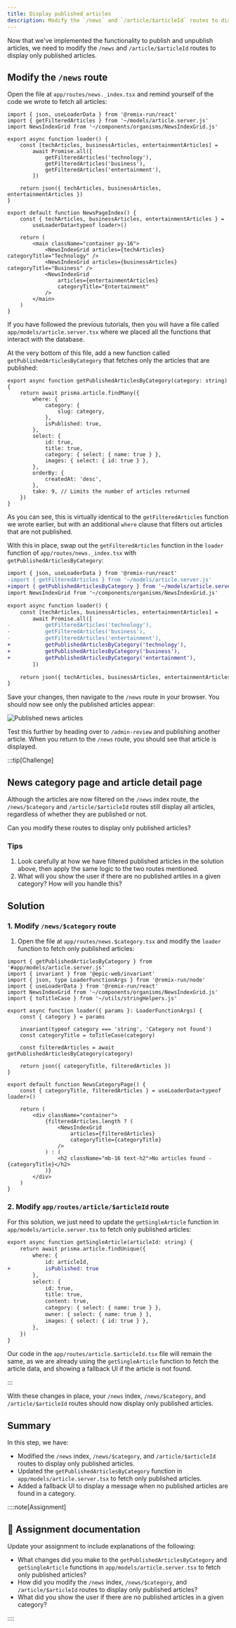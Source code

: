 ```yaml
---
title: Display published articles
description: Modify the `/news` and `/article/$articleId` routes to display only published articles.
---
```



Now that we've implemented the functionality to publish and unpublish articles, we need to modify the `/news` and `/article/$articleId` routes to display only published articles.

## Modify the `/news` route

Open the file at `app/routes/news._index.tsx` and remind yourself of the code we wrote to fetch all articles:

```tsx title="app/routes/news._index.tsx" showLineNumbers {2, 5-14} collapse={16-30}
import { json, useLoaderData } from '@remix-run/react'
import { getFilteredArticles } from '~/models/article.server.js'
import NewsIndexGrid from '~/components/organisms/NewsIndexGrid.js'

export async function loader() {
	const [techArticles, businessArticles, entertainmentArticles] =
		await Promise.all([
			getFilteredArticles('technology'),
			getFilteredArticles('business'),
			getFilteredArticles('entertainment'),
		])

	return json({ techArticles, businessArticles, entertainmentArticles })
}

export default function NewsPageIndex() {
	const { techArticles, businessArticles, entertainmentArticles } =
		useLoaderData<typeof loader>()

	return (
		<main className="container py-16">
			<NewsIndexGrid articles={techArticles} categoryTitle="Technology" />
			<NewsIndexGrid articles={businessArticles} categoryTitle="Business" />
			<NewsIndexGrid
				articles={entertainmentArticles}
				categoryTitle="Entertainment"
			/>
		</main>
	)
}
```

If you have followed the previous tutorials, then you will have a file called `app/models/article.server.tsx` where we placed all the functions that interact with the database.

At the very bottom of this file, add a new function called `getPublishedArticlesByCategory` that fetches only the articles that are published:

```tsx title="app/models/article.server.tsx" {7}
export async function getPublishedArticlesByCategory(category: string) {
	return await prisma.article.findMany({
		where: {
			category: {
				slug: category,
			},
			isPublished: true,
		},
		select: {
			id: true,
			title: true,
			category: { select: { name: true } },
			images: { select: { id: true } },
		},
		orderBy: {
			createdAt: 'desc',
		},
		take: 9, // Limits the number of articles returned
	})
}
```

As you can see, this is virtually identical to the `getFilteredArticles` function we wrote earlier, but with an additional `where` clause that filters out articles that are not published.

With this in place, swap out the `getFilteredArticles` function in the `loader` function of `app/routes/news._index.tsx` with `getPublishedArticlesByCategory`:

```diff title="app/routes/news._index.tsx" {5}
import { json, useLoaderData } from '@remix-run/react'
-import { getFilteredArticles } from '~/models/article.server.js'
+import { getPublishedArticlesByCategory } from '~/models/article.server.js'
import NewsIndexGrid from '~/components/organisms/NewsIndexGrid.js'

export async function loader() {
	const [techArticles, businessArticles, entertainmentArticles] =
		await Promise.all([
-			getFilteredArticles('technology'),
-			getFilteredArticles('business'),
-			getFilteredArticles('entertainment'),
+			getPublishedArticlesByCategory('technology'),
+			getPublishedArticlesByCategory('business'),
+			getPublishedArticlesByCategory('entertainment'),
		])

	return json({ techArticles, businessArticles, entertainmentArticles })
}
```

Save your changes, then navigate to the `/news` route in your browser. You should now see only the published articles appear:

![Published news articles](src/assets/webp/epic-news/published-news-articles.webp)

Test this further by heading over to `/admin-review` and publishing another article. When you return to the `/news` route, you should see that article is displayed.

:::tip[Challenge]

## News category page and article detail page

Although the articles are now filtered on the `/news` index route, the `/news/$category` and `/article/$articleId` routes still display all articles, regardless of whether they are published or not.

Can you modify these routes to display only published articles?

### Tips

1. Look carefully at how we have filtered published articles in the solution above, then apply the same logic to the two routes mentioned.
2. What will you show the user if there are no published artiles in a given category? How will you handle this?

## Solution

<MonsterReveal title="1. Modify `/news/$category` route">

### 1. Modify `/news/$category` route

1. Open the file at `app/routes/news.$category.tsx` and modify the `loader` function to fetch only published articles:

```tsx title="app/routes/news.$category.tsx" showLineNumbers
import { getPublishedArticlesByCategory } from '#app/models/article.server.js'
import { invariant } from '@epic-web/invariant'
import { json, type LoaderFunctionArgs } from '@remix-run/node'
import { useLoaderData } from '@remix-run/react'
import NewsIndexGrid from '~/components/organisms/NewsIndexGrid.js'
import { toTitleCase } from '~/utils/stringHelpers.js'

export async function loader({ params }: LoaderFunctionArgs) {
	const { category } = params

	invariant(typeof category === 'string', 'Category not found')
	const categoryTitle = toTitleCase(category)

	const filteredArticles = await getPublishedArticlesByCategory(category)

	return json({ categoryTitle, filteredArticles })
}

export default function NewsCategoryPage() {
	const { categoryTitle, filteredArticles } = useLoaderData<typeof loader>()

	return (
		<div className="container">
			{filteredArticles.length ? (
				<NewsIndexGrid
					articles={filteredArticles}
					categoryTitle={categoryTitle}
				/>
			) : (
				<h2 className="mb-16 text-h2">No articles found - {categoryTitle}</h2>
			)}
		</div>
	)
}
```

</MonsterReveal>

<MonsterReveal title="2. Modify `app/routes/article/$articleId` route">

### 2. Modify `app/routes/article/$articleId` route

For this solution, we just need to update the `getSingleArticle` function in `app/models/article.server.tsx` to fetch only published articles:

```diff lang="tsx" title="app/models/article.server.tsx"
export async function getSingleArticle(articleId: string) {
	return await prisma.article.findUnique({
		where: {
			id: articleId,
+			isPublished: true
		},
		select: {
			id: true,
			title: true,
			content: true,
			category: { select: { name: true } },
			owner: { select: { name: true } },
			images: { select: { id: true } },
		},
	})
}
```

Our code in the `app/routes/article.$articleId.tsx` file will remain the same, as we are already using the `getSingleArticle` function to fetch the article data, and showing a fallback UI if the article is not found.

</MonsterReveal>
:::

With these changes in place, your `/news` index, `/news/$category`, and `/article/$articleId` routes should now display only published articles.

## Summary

In this step, we have:

- Modified the `/news` index, `/news/$category`, and `/article/$articleId` routes to display only published articles.
- Updated the `getPublishedArticlesByCategory` function in `app/models/article.server.tsx` to fetch only published articles.
- Added a fallback UI to display a message when no published articles are found in a category.

::::note[Assignment]

## 📄 Assignment documentation

Update your assignment to include explanations of the following:

- What changes did you make to the `getPublishedArticlesByCategory` and `getSingleArticle` functions in `app/models/article.server.tsx` to fetch only published articles?
- How did you modify the `/news` index, `/news/$category`, and `/article/$articleId` routes to display only published articles?
- What did you show the user if there are no published articles in a given category?

::::

